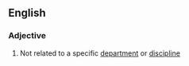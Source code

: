 ==English==
===Adjective===
{{en-adj|-}}
#Not related to a specific [[department]] or [[discipline]]